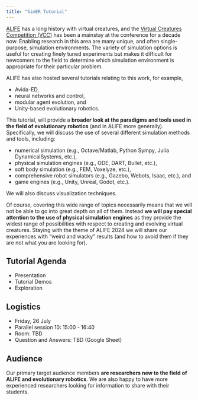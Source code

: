 ```yaml
---
title: "SimER Tutorial"
---
```


[ALIFE](https://2024.alife.org/index.html) has a long history with virtual creatures, and the [Virtual Creatures Competition (VCC)](https://sites.google.com/view/vcc-2024) has been a mainstay at the conference for a decade now. Enabling research in this area are many unique, and often single-purpose, simulation environments. The variety of simulation options is useful for creating finely tuned experiments but makes it difficult for newcomers to the field to determine which simulation environment is appropriate for their particular problem.

ALIFE has also hosted several tutorials relating to this work, for example,

- Avida-ED,
- neural networks and control,
- modular agent evolution, and
- Unity-based evolutionary robotics.

This tutorial, will provide a **broader look at the paradigms and tools used in the field of evolutionary robotics** (and in ALIFE more generally). Specifically, we will discuss the use of several different simulation methods and tools, including:

- numerical simulation (e.g., Octave/Matlab, Python Sympy, Julia DynamicalSystems, etc.),
- physical simulation engines (e.g., ODE, DART, Bullet, etc.),
- soft body simulation (e.g., FEM, Voxelyze, etc.),
- comprehensive robot simulators (e.g., Gazebo, Webots, Isaac, etc.), and
- game engines (e.g., Unity, Unreal, Godot, etc.).

We will also discuss visualization techniques.

Of course, covering this wide range of topics necessarily means that we will not be able to go into great depth on all of them. Instead **we will pay special attention to the use of physical simulation engines** as they provide the widest range of possibilities with respect to creating and evolving virtual creatures. Staying with the theme of ALIFE 2024 we will share our experiences with "weird and wacky" results (and how to avoid them if they are not what you are looking for).

## Tutorial Agenda

- Presentation
- Tutorial Demos
- Exploration

## Logistics

- Friday, 26 July
- Parallel session 10: 15:00 - 16:40
- Room: TBD
- Question and Answers: TBD (Google Sheet)

## Audience

Our primary target audience members **are researchers new to the field of ALIFE and evolutionary robotics**. We are also happy to have more experienced researchers looking for information to share with their students.
